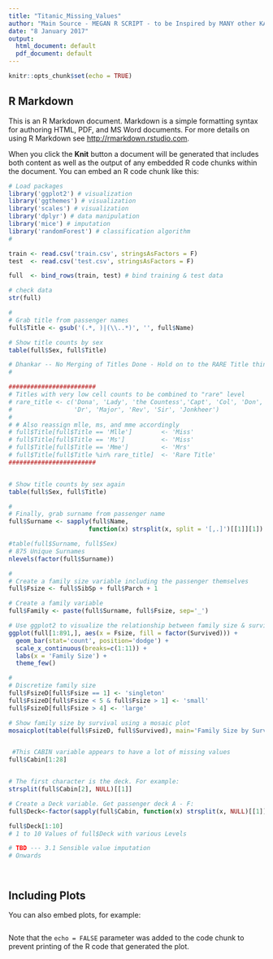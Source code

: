```yaml
---
title: "Titanic_Missing_Values"
author: "Main Source - MEGAN R SCRIPT - to be Inspired by MANY other KAGGLE Scripts - WIP "
date: "8 January 2017"
output:
  html_document: default
  pdf_document: default
---
```


```r
knitr::opts_chunk$set(echo = TRUE)
```

## R Markdown

This is an R Markdown document. Markdown is a simple formatting syntax for authoring HTML, PDF, and MS Word documents. For more details on using R Markdown see <http://rmarkdown.rstudio.com>.

When you click the **Knit** button a document will be generated that includes both content as well as the output of any embedded R code chunks within the document. You can embed an R code chunk like this:

```r

# Load packages
library('ggplot2') # visualization
library('ggthemes') # visualization
library('scales') # visualization
library('dplyr') # data manipulation
library('mice') # imputation
library('randomForest') # classification algorithm
#

train <- read.csv('train.csv', stringsAsFactors = F)
test  <- read.csv('test.csv', stringsAsFactors = F)

full  <- bind_rows(train, test) # bind training & test data

# check data
str(full)

#
# Grab title from passenger names
full$Title <- gsub('(.*, )|(\\..*)', '', full$Name)

# Show title counts by sex
table(full$Sex, full$Title)

# Dhankar -- No Merging of Titles Done - Hold on to the RARE Title thingie 
#

########################
# Titles with very low cell counts to be combined to "rare" level
# rare_title <- c('Dona', 'Lady', 'the Countess','Capt', 'Col', 'Don', 
#                 'Dr', 'Major', 'Rev', 'Sir', 'Jonkheer')
# 
# # Also reassign mlle, ms, and mme accordingly
# full$Title[full$Title == 'Mlle']        <- 'Miss' 
# full$Title[full$Title == 'Ms']          <- 'Miss'
# full$Title[full$Title == 'Mme']         <- 'Mrs' 
# full$Title[full$Title %in% rare_title]  <- 'Rare Title'
########################


# Show title counts by sex again
table(full$Sex, full$Title)

#
# Finally, grab surname from passenger name
full$Surname <- sapply(full$Name,  
                      function(x) strsplit(x, split = '[,.]')[[1]][1])

#table(full$Surname, full$Sex)
# 875 Unique Surnames 
nlevels(factor(full$Surname))

#
# Create a family size variable including the passenger themselves
full$Fsize <- full$SibSp + full$Parch + 1

# Create a family variable 
full$Family <- paste(full$Surname, full$Fsize, sep='_')

# Use ggplot2 to visualize the relationship between family size & survival
ggplot(full[1:891,], aes(x = Fsize, fill = factor(Survived))) +
  geom_bar(stat='count', position='dodge') +
  scale_x_continuous(breaks=c(1:11)) +
  labs(x = 'Family Size') +
  theme_few()

#
# Discretize family size
full$FsizeD[full$Fsize == 1] <- 'singleton'
full$FsizeD[full$Fsize < 5 & full$Fsize > 1] <- 'small'
full$FsizeD[full$Fsize > 4] <- 'large'

# Show family size by survival using a mosaic plot
mosaicplot(table(full$FsizeD, full$Survived), main='Family Size by Survival', shade=TRUE)


 #This CABIN variable appears to have a lot of missing values
full$Cabin[1:28]


# The first character is the deck. For example:
strsplit(full$Cabin[2], NULL)[[1]]

# Create a Deck variable. Get passenger deck A - F:
full$Deck<-factor(sapply(full$Cabin, function(x) strsplit(x, NULL)[[1]][1]))

full$Deck[1:10]
# 1 to 10 Values of full$Deck with various Levels 

# TBD --- 3.1 Sensible value imputation
# Onwards 




```

## Including Plots

You can also embed plots, for example:

```r



```

Note that the `echo = FALSE` parameter was added to the code chunk to prevent printing of the R code that generated the plot.
